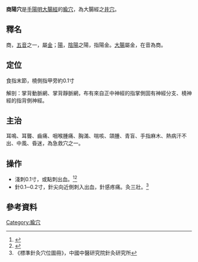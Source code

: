 {{medical}}
{{Infobox acupoint
|name = 商陽穴
|image = 
|imagesize = 
|caption =
|simplified = 商阳
|traditional = 商陽
|code = LI1
|pinyin = Shāngyáng
|meridian = 手陽明大腸經
|location = 手[[食指|食指]]末节挠侧
|treat = 咽喉肿痛、耳聋耳鸣、中风昏迷、热病
|processing = 淺刺0.1寸，或點刺出血
|footnotes = 
}}
'''商陽穴'''是[[手陽明大腸經|手陽明大腸經]]的[[腧穴|腧穴]]，為大腸經之[[井穴|井穴]]。

== 釋名 ==
商，[[五音|五音]]之一，屬[[金|金]]；[[陽|陽]]，[[陰陽|陰陽]]之陽，指陽金。[[大腸|大腸]]屬金，在音為商。

== 定位 ==
食指末節，橈側指甲旁約0.1寸

解剖：掌背動脈網、掌背靜脈網，布有來自正中神經的指掌側固有神經分支、橈神經的指背側神經。

== 主治 ==
耳鳴、耳聾、齒痛、咽喉腫痛、胸滿、喘咳、頜腫、青盲、手指麻木、熱病汗不出、中風、昏迷，為急救穴之一。

== 操作 ==
*淺刺0.1寸，或點刺出血。<ref>{{Cite book |title=针灸学 |url=https://archive.org/details/zhenjiuxue0000unse |author=孙国杰 主编 |publisher=上海科技出版社 |year=1997 |pages=[https://archive.org/details/zhenjiuxue0000unse/page/43 43] |isbn=7-5323-4102-X}}</ref><ref>{{Cite book |title=針灸學 |author=邱茂良 |publisher=知音出版社 |year=2006 |pages= |isbn=}}</ref>
*針0.1─0.2寸，針尖向近側刺入出血，針感疼痛。灸三壯。<ref>《標準針灸穴位圖冊》，中國中醫研究院針灸研究所</ref>

==參考資料==
{{reflist}}

{{经络}}
{{手陽明大腸經}}
{{五輸穴}}

{{DEFAULTSORT:S}}
[[Category:腧穴|Category:腧穴]]